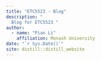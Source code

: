```yaml
---
title: "ETC5523 - Blog"
description: "
  Blog for ETC5523 "
author:
  - name: "Pian Li"
    affiliation: Monash University
date: "`r Sys.Date()`"
site: distill::distill_website
---
```

